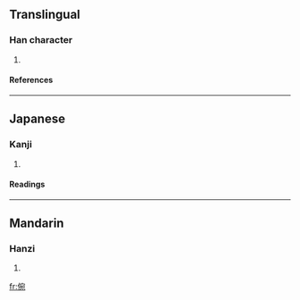 ==Translingual==
===Han character===
{{Han char|rad=人|as=08|sn=10|four=2321<sub>2</sub>|canj=人十弓山 (OJNU)}}
# {{defn|Han}}
====References====
{{Han ref|kx=0107.120|dkj=00754|dj=0227.220|hdz=10184.070|uh=5007|ud=20487|bh=D0CA|bd=53450}}
----
==Japanese==
===Kanji===
{{ja-kanji|grade=|rs=人08}}
# {{defn|Japanese}}
====Readings====
{{ja-readings|on=[[えん]] (en), [[おん]] (on)|kun=[[たのしむ]] (tanoshimu), [[よろこぶ]] (yorokobu), [[すすめる]] (susumeru)}}
----
==Mandarin==
===Hanzi===
{{cmn-hanzi|pin=[[lài]] (lai4), [[wǎn]] (wan3)|wg=lai<sup>4</sup>, wan<sup>3</sup>}}
# {{defn|Mandarin}}

[[fr:倇]]